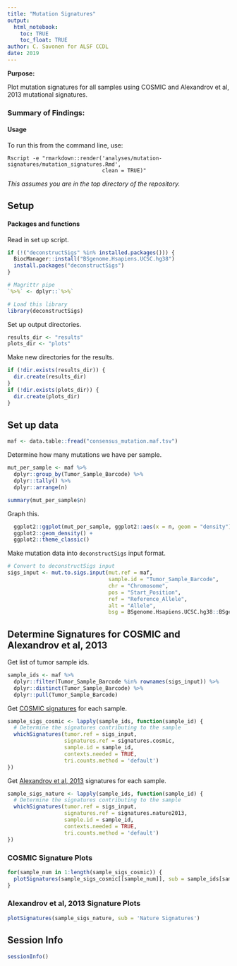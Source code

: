 ```yaml
---
title: "Mutation Signatures"
output: 
  html_notebook:
    toc: TRUE
    toc_float: TRUE
author: C. Savonen for ALSF CCDL
date: 2019
---
```


**Purpose:**

Plot mutation signatures for all samples using COSMIC and Alexandrov et al, 2013 mutational signatures. 

### Summary of Findings:


#### Usage

To run this from the command line, use:
```
Rscript -e "rmarkdown::render('analyses/mutation-signatures/mutation_signatures.Rmd', 
                              clean = TRUE)"
```

_This assumes you are in the top directory of the repository._

## Setup

#### Packages and functions

Read in set up script.

```r
if (!("deconstructSigs" %in% installed.packages())) {
  BiocManager::install("BSgenome.Hsapiens.UCSC.hg38")
  install.packages("deconstructSigs")
}

# Magrittr pipe
`%>%` <- dplyr::`%>%`

# Load this library
library(deconstructSigs)
```

Set up output directories. 

```r
results_dir <- "results"
plots_dir <- "plots"
```

Make new directories for the results. 

```r
if (!dir.exists(results_dir)) {
  dir.create(results_dir)
}
if (!dir.exists(plots_dir)) {
  dir.create(plots_dir)
}
```

## Set up data

```r
maf <- data.table::fread("consensus_mutation.maf.tsv")
```

Determine how many mutations we have per sample.

```r
mut_per_sample <- maf %>% 
  dplyr::group_by(Tumor_Sample_Barcode) %>% 
  dplyr::tally() %>% 
  dplyr::arrange(n)

summary(mut_per_sample$n)
```

Graph this.

```r
  ggplot2::ggplot(mut_per_sample, ggplot2::aes(x = n, geom = "density")) + 
  ggplot2::geom_density() + 
  ggplot2::theme_classic() 
```

Make mutation data into `deconstructSigs` input format.

```r
# Convert to deconstructSigs input
sigs_input <- mut.to.sigs.input(mut.ref = maf, 
                                sample.id = "Tumor_Sample_Barcode", 
                                chr = "Chromosome", 
                                pos = "Start_Position", 
                                ref = "Reference_Allele", 
                                alt = "Allele", 
                                bsg = BSgenome.Hsapiens.UCSC.hg38::BSgenome.Hsapiens.UCSC.hg38)
```

## Determine Signatures for COSMIC and Alexandrov et al, 2013

Get list of tumor sample ids. 

```r
sample_ids <- maf %>%
  dplyr::filter(Tumor_Sample_Barcode %in% rownames(sigs_input)) %>%
  dplyr::distinct(Tumor_Sample_Barcode) %>%
  dplyr::pull(Tumor_Sample_Barcode)
```

Get [COSMIC signatures](https://cancer.sanger.ac.uk/cosmic) for each sample. 

```r
sample_sigs_cosmic <- lapply(sample_ids, function(sample_id) {
  # Determine the signatures contributing to the sample
  whichSignatures(tumor.ref = sigs_input, 
                  signatures.ref = signatures.cosmic, 
                  sample.id = sample_id, 
                  contexts.needed = TRUE,
                  tri.counts.method = 'default')
})
```

Get [Alexandrov et al, 2013](https://www.ncbi.nlm.nih.gov/pubmed/23945592) signatures for each sample. 

```r
sample_sigs_nature <- lapply(sample_ids, function(sample_id) {
  # Determine the signatures contributing to the sample
  whichSignatures(tumor.ref = sigs_input, 
                  signatures.ref = signatures.nature2013, 
                  sample.id = sample_id, 
                  contexts.needed = TRUE,
                  tri.counts.method = 'default')
})
```

### COSMIC Signature Plots

```r
for(sample_num in 1:length(sample_sigs_cosmic)) {
  plotSignatures(sample_sigs_cosmic[[sample_num]], sub = sample_ids[sample_num])
}
```

### Alexandrov et al, 2013 Signature Plots

```r
plotSignatures(sample_sigs_nature, sub = 'Nature Signatures')
```

## Session Info

```r
sessionInfo()
```

